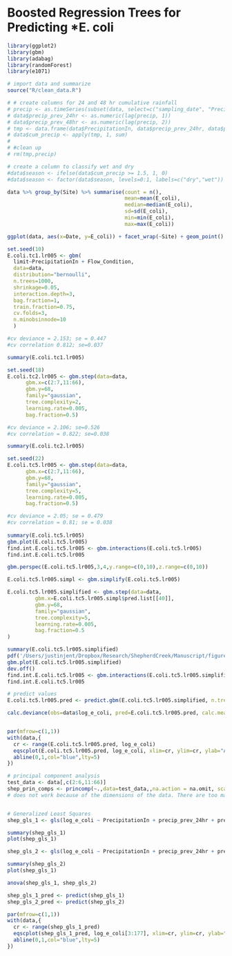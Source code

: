 Boosted Regression Trees for Predicting *E. coli 
========================================================

```r
library(ggplot2)
library(gbm)
library(adabag)
library(randomForest)
library(e1071)

# import data and summarize
source("R/clean_data.R")
```

```r
# # create columns for 24 and 48 hr cumulative rainfall
# precip <- as.timeSeries(subset(data, select=c("sampling_date", "PrecipitationIn")))
# data$precip_prev_24hr <- as.numeric(lag(precip, 1))
# data$precip_prev_48hr <- as.numeric(lag(precip, 2))
# tmp <- data.frame(data$PrecipitationIn, data$precip_prev_24hr, data$precip_prev_48hr)
# data$cum_precip <- apply(tmp, 1, sum)
# 
# #clean up
# rm(tmp,precip)

# create a column to classify wet and dry
#data$season <- ifelse(data$cum_precip >= 1.5, 1, 0)
#data$season <- factor(data$season, levels=0:1, labels=c("dry","wet"))
```
```r
data %>% group_by(Site) %>% summarise(count = n(), 
                                      mean=mean(E_coli), 
                                      median=median(E_coli), 
                                      sd=sd(E_coli), 
                                      min=min(E_coli), 
                                      max=max(E_coli))
```
```r
ggplot(data, aes(x=Date, y=E_coli)) + facet_wrap(~Site) + geom_point() + geom_line() + scale_y_log10()
```

```r
set.seed(10)
E.coli.tc1.lr005 <- gbm(
  limit~PrecipitationIn + Flow_Condition,
  data=data,
  distribution="bernoulli",
  n.trees=1000,
  shrinkage=0.05,
  interaction.depth=3,
  bag.fraction=1,
  train.fraction=0.75,
  cv.folds=3,
  n.minobsinnode=10
  )

#cv deviance = 2.153; se = 0.447
#cv correlation 0.812; se=0.037

summary(E.coli.tc1.lr005)

set.seed(18)
E.coli.tc2.lr005 <- gbm.step(data=data,
      gbm.x=c(2:7,11:66),
      gbm.y=68,
      family="gaussian",
      tree.complexity=2,
      learning.rate=0.005,
      bag.fraction=0.5)

#cv deviance = 2.106; se=0.526
#cv correlation = 0.822; se=0.038

summary(E.coli.tc2.lr005)

set.seed(22)
E.coli.tc5.lr005 <- gbm.step(data=data,
      gbm.x=c(2:7,11:66),
      gbm.y=68,
      family="gaussian",
      tree.complexity=5,
      learning.rate=0.005,
      bag.fraction=0.5)

#cv deviance = 2.05; se = 0.479
#cv correlation = 0.81; se = 0.038
 
summary(E.coli.tc5.lr005)
gbm.plot(E.coli.tc5.lr005)
find.int.E.coli.tc5.lr005 <- gbm.interactions(E.coli.tc5.lr005)
find.int.E.coli.tc5.lr005

gbm.perspec(E.coli.tc5.lr005,3,4,y.range=c(0,10),z.range=c(0,10))

E.coli.tc5.lr005.simpl <- gbm.simplify(E.coli.tc5.lr005)

E.coli.tc5.lr005.simplified <- gbm.step(data=data, 
         gbm.x=E.coli.tc5.lr005.simpl$pred.list[[40]],
         gbm.y=68,
         family="gaussian",
         tree.complexity=5,
         learning.rate=0.005,
         bag.fraction=0.5
)

summary(E.coli.tc5.lr005.simplified)
pdf('/Users/justinjent/Dropbox/Research/ShepherdCreek/Manuscript/figures/gbmplot.pdf')
gbm.plot(E.coli.tc5.lr005.simplified)
dev.off()
find.int.E.coli.tc5.lr005 <- gbm.interactions(E.coli.tc5.lr005.simplified)
find.int.E.coli.tc5.lr005

# predict values
E.coli.tc5.lr005.pred <- predict.gbm(E.coli.tc5.lr005.simplified, n.trees=E.coli.tc5.lr005.simplified$gbm.call$best.trees, type="response")

calc.deviance(obs=data$log_e_coli, pred=E.coli.tc5.lr005.pred, calc.mean=TRUE, family="gaussian")


par(mfrow=c(1,1))
with(data,{
  cr <- range(E.coli.tc5.lr005.pred, log_e_coli)
  eqscplot(E.coli.tc5.lr005.pred, log_e_coli, xlim=cr, ylim=cr, ylab="Actual", xlab="Predicted", main="Shepherd Creek") 
  abline(0,1,col="blue",lty=5)
})

# principal component analysis
test_data <- data[,c(2:6,11:66)]
shep_prin_comps <- princomp(~.,data=test_data,,na.action = na.omit, scale=TRUE)
# does not work because of the dimensions of the data. There are too many missing variables.


# Generalized Least Squares
shep_gls_1 <- gls(log_e_coli ~ PrecipitationIn + precip_prev_24hr + precip_prev_48hr + Mean_TemperatureF, data, na.action=na.omit)

summary(shep_gls_1)
plot(shep_gls_1)

shep_gls_2 <- gls(log_e_coli ~ PrecipitationIn + precip_prev_24hr + precip_prev_48hr + Mean_TemperatureF + Mean_Humidity + Mean_Wind_SpeedMPH + CloudCover + site_id, data, na.action=na.omit)

summary(shep_gls_2)
plot(shep_gls_1)

anova(shep_gls_1, shep_gls_2)

shep_gls_1_pred <- predict(shep_gls_1)
shep_gls_2_pred <- predict(shep_gls_2)

par(mfrow=c(1,1))
with(data,{
  cr <- range(shep_gls_1_pred)
  eqscplot(shep_gls_1_pred, log_e_coli[3:177], xlim=cr, ylim=cr, ylab="Actual", xlab="Predicted", main="Generalized Least Squares") 
  abline(0,1,col="blue",lty=5)
})


```







